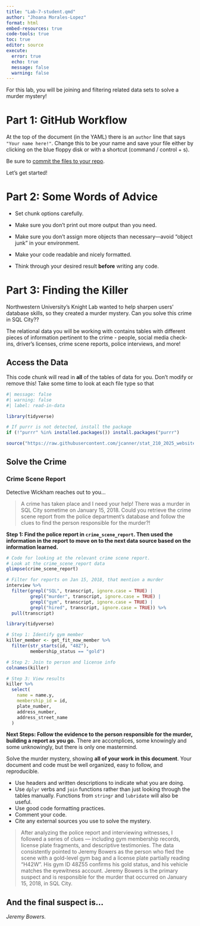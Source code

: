 ```yaml
---
title: "Lab-7-student.qmd"
author: "Jhoana Morales-Lopez"
format: html
embed-resources: true
code-tools: true
toc: true
editor: source
execute: 
  error: true
  echo: true
  message: false
  warning: false
---
```


For this lab, you will be joining and filtering related data sets to solve a murder mystery!

# Part 1: GitHub Workflow

At the top of the document (in the YAML) there is an `author` line that says 
`"Your name here!"`. Change this to be your name and save your file either by
clicking on the blue floppy disk or with a shortcut (command / control + s). 

Be sure to [commit the files to your repo](https://happygitwithr.com/existing-github-first#stage-and-commit). 

Let's get started!


# Part 2: Some Words of Advice

-   Set chunk options carefully.

-   Make sure you don't print out more output than you need.

-   Make sure you don't assign more objects than necessary---avoid "object junk"
in your environment.

-   Make your code readable and nicely formatted.

-   Think through your desired result **before** writing any code.

# Part 3: Finding the Killer

Northwestern University's Knight Lab wanted to help sharpen users' database
skills, so they created a murder mystery. Can you solve this crime in SQL City??

The relational data you will be working with contains tables with different
pieces of information pertinent to the crime - people, social media check-ins,
driver's licenses, crime scene reports, police interviews, and more!


## Access the Data

This code chunk will read in **all** of the tables of data for you. Don't modify or
remove this! Take some time to look at each file type so that 

```r
#| message: false
#| warning: false
#| label: read-in-data

library(tidyverse)

# If purrr is not detected, install the package
if (!"purrr" %in% installed.packages()) install.packages("purrr")

source("https://raw.githubusercontent.com/jcanner/stat_210_2025_website/main/labs/instructions/lab-7-setup.R")
```

## Solve the Crime

### Crime Scene Report

Detective Wickham reaches out to you...

> A crime has taken place and I need your help! There was a murder in SQL City sometime on January 15, 2018. Could you retrieve the crime scene report from the police department’s database and follow the clues to find the person responsible for the murder?!


**Step 1: Find the police report in `crime_scene_report`. Then used the information in the report to move on to the next data source based on the information learned.**

```r
# Code for looking at the relevant crime scene report.
# Look at the crime_scene_report data
glimpse(crime_scene_report)

# Filter for reports on Jan 15, 2018, that mention a murder
interview %>%
  filter(grepl("SQL", transcript, ignore.case = TRUE) |
         grepl("murder", transcript, ignore.case = TRUE) |
         grepl("gym", transcript, ignore.case = TRUE) |
         grepl("hired", transcript, ignore.case = TRUE)) %>%
  pull(transcript)

```
>

```r
library(tidyverse)

# Step 1: Identify gym member
killer_member <- get_fit_now_member %>%
  filter(str_starts(id, "48Z"),
         membership_status == "gold")

# Step 2: Join to person and license info
colnames(killer)

# Step 3: View results
killer %>%
  select(
    name = name.y,
    membership_id = id,
    plate_number,
    address_number,
    address_street_name
  )
```



**Next Steps: Follow the evidence to the person responsible for the murder, building a report as you go.**
There are accomplices, some knowingly and some unknowingly, but there is only one mastermind.


Solve the murder mystery, showing **all of your work in this document**. Your
document and code must be well organized, easy to follow, and reproducible.

+ Use headers and written descriptions to indicate what you are doing.
+ Use `dplyr` verbs and `join` functions rather than just looking through the
tables manually. Functions from `stringr` and `lubridate` will also be useful.
+ Use good code formatting practices.
+ Comment your code.
+ Cite any external sources you use to solve the mystery.


> After analyzing the police report and interviewing witnesses, I followed a series of clues — including gym membership records, license plate fragments, and descriptive testimonies. The data consistently pointed to Jeremy Bowers as the person who fled the scene with a gold-level gym bag and a license plate partially reading "H42W". His gym ID 48Z55 confirms his gold status, and his vehicle matches the eyewitness account. Jeremy Bowers is the primary suspect and is responsible for the murder that occurred on January 15, 2018, in SQL City.

::: callout-note
## And the final suspect is...

*Jeremy Bowers.*

:::
